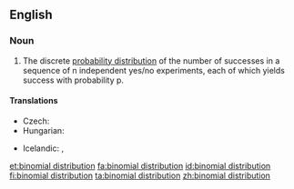 ==English==
{{wikipedia}}

===Noun===
{{en-noun|head=[[binomial]] [[distribution]]}}

# {{context|statistics}} The discrete [[probability distribution]] of the number of successes in a sequence of n independent yes/no experiments, each of which yields success with probability p.

====Translations====
{{trans-top|probability distribution}}
* Czech: {{t-|cs|binomické rozdělení|n}}
* Hungarian: {{t-|hu|binomiális eloszlás}}
{{trans-mid}}
* Icelandic: {{t-|is|tvíliðudreifing|f}},  {{t-|is|tvíkostadreifing|f}}
{{trans-bottom}}

[[et:binomial distribution]]
[[fa:binomial distribution]]
[[id:binomial distribution]]
[[fi:binomial distribution]]
[[ta:binomial distribution]]
[[zh:binomial distribution]]